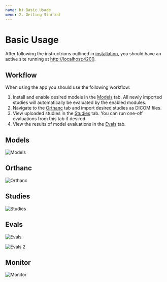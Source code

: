 ```yaml
---
name: b) Basic Usage
menu: 2. Getting Started
---
```


# Basic Usage

After following the instructrions outlined in [installation](/installation), you should have an active site running at [http://localhost:4200](http://localhost:4200).

## Workflow

When using the app you should use the following workflow:

1. Install and enable desired models in the [Models](#models) tab. All newly imported studies will automatically be evaluated by the enabled modules.
2. Navigate to the [Orthanc](#orthanc) tab and import desired studies as DICOM files.
3. View uploaded studies in the [Studies](#studies) tab. You can run one-off evaluations from this tab if desired.
4. View the results of model evaluations in the [Evals](#evals) tab.

## Models

![Models](./media/models.png)

## Orthanc

![Orthanc](./media/orthanc.png)

## Studies

![Studies](./media/studies.png)

## Evals

![Evals](./media/evals.png)

![Evals 2](./media/evals2.png)

## Monitor

![Monitor](./media/monitor.png)
